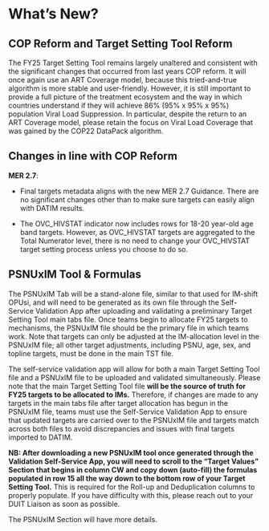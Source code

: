 # What's New?

## COP Reform and Target Setting Tool Reform 

The FY25 Target Setting Tool remains largely unaltered and consistent with the significant changes that occurred from last years COP reform. It will once again use an ART Coverage model, because this tried-and-true algorithm is more stable and user-friendly.  However, it is still important to provide a full picture of the treatment ecosystem and the way in which countries understand if they will achieve 86% (95% x 95% x 95%) population Viral Load Suppression. In particular, despite the return to an ART Coverage model, please retain the focus on Viral Load Coverage that was gained by the COP22 DataPack algorithm.

## Changes in line with COP Reform

**MER 2.7**:

-   Final targets metadata aligns with the new MER 2.7 Guidance. 
    There are no significant changes other than to make sure 
    targets can easily align with DATIM results.

-   The OVC_HIVSTAT indicator now includes rows for 18-20 
    year-old age band targets. However, as OVC_HIVSTAT 
    targets are aggregated to the Total Numerator level, 
    there is no need to change your OVC_HIVSTAT target 
    setting process unless you choose to do so.

## **PSNUxIM Tool & Formulas**

The PSNUxIM Tab will be a stand-alone file, similar to that used for IM-shift OPUsi, and will need to be generated as its own file through the Self-Service Validation App after uploading and validating a preliminary Target Setting Tool main tabs file. Once teams begin to allocate FY25 targets to mechanisms, the PSNUxIM file should be the primary file in which teams work. Note that targets can only be adjusted at the IM-allocation level in the PSNUxIM file; all other target adjustments, including PSNU, age, sex, and topline targets, must be done in the main TST file. 

The self-service validation app will allow for both a main Target Setting Tool file and a PSNUxIM file to be uploaded and validated simultaneously. Please note that the main Target Setting Tool file **will be the source of truth for FY25 targets to be allocated to IMs.** Therefore, if changes are made to any targets in the main tabs file after target allocation has begun in the PSNUxIM file, teams must use the Self-Service Validation App to ensure that updated targets are carried over to the PSNUxIM file and targets match across both files to avoid discrepancies and issues with final targets imported to DATIM. 

**NB: After downloading a new PSNUxIM tool once generated through the Validation Self-Service App, you will need to scroll to the “Target Values” Section that begins in column CW and copy down (auto-fill) the formulas populated in row 15 all the way down to the bottom row of your Target Setting Tool.** This is required for the Roll-up and Deduplication columns to properly populate. If you have difficulty with this, please reach out to your DUIT Liaison as soon as possible.

The PSNUxIM Section will have more details.
